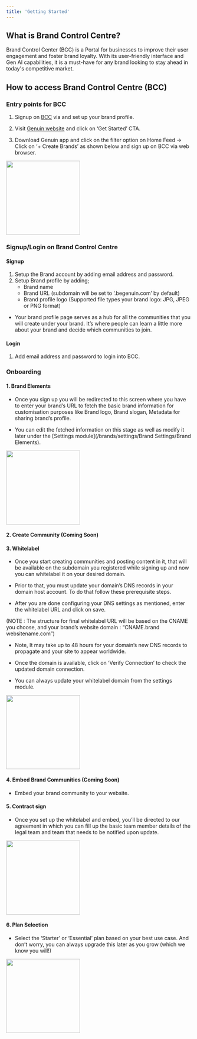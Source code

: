 ```yaml
---
title: 'Getting Started'
---
```


## What is Brand Control Centre?

Brand Control Center (BCC) is a Portal for businesses to improve their user engagement and foster brand loyalty. With its user-friendly interface and Gen AI capabilities, it is a must-have for any brand looking to stay ahead in today's competitive market.

## How to access Brand Control Centre (BCC)

### Entry points for BCC

1. Signup on [BCC](https://brands.begenuin.com/) via and set up your brand profile.

2. Visit [Genuin website](https://begenuin.com/manage) and click on ‘Get Started’ CTA. 

3. Download Genuin app and click on the filter option on Home Feed → Click on ‘+ Create Brands’ as shown below and sign up on BCC via web browser.

<img height="200" src="/visual-aids/Entry point of creating Brands.png" />

### Signup/Login on Brand Control Centre

#### Signup

1. Setup the Brand account by adding email address and password.
2. Setup Brand profile by adding; 
    - Brand name
    - Brand URL (subdomain will be set to ‘.begenuin.com’ by default)
    - Brand profile logo (Supported file types your brand logo: JPG, JPEG or PNG format)
- Your brand profile page serves as a hub for all the communities that you will create under your brand.  It’s where people can learn a little more about your brand and decide which communities to join. 

#### Login

1. Add email address and password to login into BCC.

### Onboarding

#### 1. Brand Elements

- Once you sign up you will be redirected to this screen where you have to enter your brand’s URL to fetch the basic brand information for customisation purposes like Brand logo, Brand slogan, Metadata for sharing brand’s profile.

- You can edit the fetched information on this stage as well as modify it later under the [Settings module](/brands/settings/Brand Settings/Brand Elements).

<img height="200" src="/visual-aids/Brand Elements.png" />

#### 2. Create Community (Coming Soon)

#### 3. Whitelabel

- Once you start creating communities and posting content in it, that will be available on the subdomain you registered while signing up and now you can whitelabel it on your desired domain.

- Prior to that, you must update your domain’s DNS records in your domain host account. To do that follow these prerequisite steps. 

- After you are done configuring your DNS settings as mentioned, enter the whitelabel URL and click on save. 

(NOTE : The structure for final whitelabel URL will be based on the CNAME you choose, and your brand’s website domain : “CNAME.brand websitename.com”)

- Note, It may take up to 48 hours for your domain’s new DNS records to propagate and your site to appear worldwide. 

- Once the domain is available, click on ‘Verify Connection’ to check the updated domain connection.

- You can always update your whitelabel domain from the settings module. 

<img height="200" src="/visual-aids/Whitelabel.png" />

#### 4. Embed Brand Communities (Coming Soon)

- Embed your brand community to your website.

#### 5. Contract sign

- Once you set up the whitelabel and embed, you’ll be directed to our agreement in which you can fill up the basic team member details of the legal team and team that needs to be notified upon update.

<img height="200" src="/visual-aids/Contract Sign.png" />

#### 6. Plan Selection

- Select the ‘Starter’ or ‘Essential’ plan based on your best use case. And don’t worry, you can always upgrade this later as you grow (which we know you will!) 

<img height="200" src="/visual-aids/Plans.png" />

